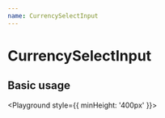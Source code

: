 ```yaml
---
name: CurrencySelectInput
---
```




# CurrencySelectInput

<PropsTable of={CurrencySelectInput} />

## Basic usage

<Playground style={{ minHeight: '400px' }}>
  <CurrencySelectInput 
    placeholder="Raise in" 
    values={currencyOptions}
  />
</Playground>
